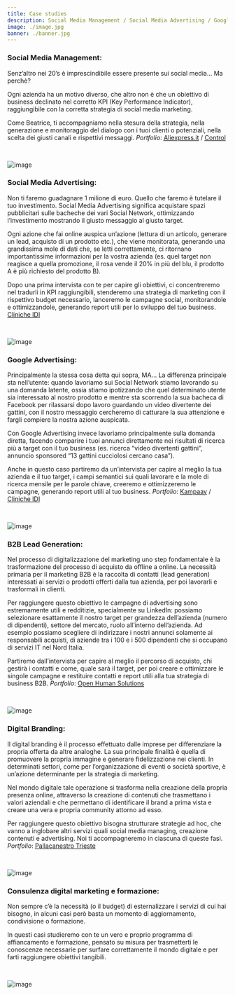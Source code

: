 ```yaml
---
title: Case studies
description: Social Media Management / Social Media Advertising / Google Advertising / B2B Lead Generation / Digital Branding / Consulenza / Formazione
image: ./image.jpg
banner: ./banner.jpg
---
```

<Row>
<Col>

### Social Media Management: 

Senz’altro nei 20’s è imprescindibile essere presente sui social media... Ma perchè? 

Ogni azienda ha un motivo diverso, che altro non è che un obiettivo di business declinato nel corretto KPI (Key Performance Indicator), raggiungibile con la corretta strategia di social media marketing.

Come Beatrice, ti accompagniamo nella stesura della strategia, nella generazione e monitoraggio del dialogo con i tuoi clienti o potenziali, nella scelta dei giusti canali e rispettivi messaggi. <em>Portfolio</em>: <abbr title="Sito di e-commerce"><a href="http://www.aliexpress.it/">Aliexpress.it</a></abbr> / <abbr title="Distributore profilattici e altri prodotti utili per il benessere sessuale"><a href="http://www.control.it/">Control</a></abbr>

<br/>

![image](./b1.jpg)

</Col>
<Col>

### Social Media Advertising:

Non ti faremo guadagnare 1 milione di euro. Quello che faremo è tutelare il tuo investimento. Social Media Advertising significa acquistare spazi pubblicitari sulle bacheche dei vari Social Network, ottimizzando l’investimento mostrando il giusto messaggio al giusto target. 

Ogni azione che fai online auspica un’azione (lettura di un articolo, generare un lead, acquisto di un prodotto etc.), che viene monitorata, generando una grandissima mole di dati che, se letti correttamente, ci ritornano importantissime informazioni per la vostra azienda (es. quel target non reagisce a quella promozione, il rosa vende il 20% in più del blu, il prodotto A è più richiesto del prodotto B).

Dopo una prima intervista con te per capire gli obiettivi, ci concentreremo nel tradurli in KPI raggiungibili, stenderemo una strategia di marketing con il rispettivo budget necessario, lanceremo le campagne social, monitorandole e ottimizzandole, generando report utili per lo sviluppo del tuo business. <abbr title="Cliniche odontoiatriche e di medicina estetica"><a href="http://www.clinicheidi.it/">Cliniche IDI</a></abbr>

<br/>

![image](./b1.jpg)

</Col>
</Row>


<Row>
<Col>

### Google Advertising:

Principalmente la stessa cosa detta qui sopra, MA… La differenza principale sta nell’utente: quando lavoriamo sui Social Network stiamo lavorando su una domanda latente, ossia stiamo ipotizzando che quel determinato utente sia interessato al nostro prodotto e mentre sta scorrendo la sua bacheca di Facebook per rilassarsi dopo lavoro guardando un video divertente dei gattini, con il nostro messaggio cercheremo di catturare la sua attenzione e fargli compiere la nostra azione auspicata. 

Con Google Advertising invece lavoriamo principalmente sulla domanda diretta, facendo comparire i tuoi annunci direttamente nei risultati di ricerca più a target con il tuo business (es. ricerca “video divertenti gattini”, annuncio sponsored “13 gattini cucciolosi cercano casa”). 

Anche in questo caso partiremo da un’intervista per capire al meglio la tua azienda e il tuo target, i campi semantici sui quali lavorare e la mole di ricerca mensile per le parole chiave, creeremo e ottimizzeremo le campagne, generando report utili al tuo business. <em>Portfolio</em>: <abbr title="Start-up innovativa nel mercato del catering"><a href="http://www.kampaay.com/">Kampaay</a></abbr> / <abbr title="Cliniche odontoiatriche e di medicina estetica"><a href="http://www.clinicheidi.it/">Cliniche IDI</a></abbr>

<br/>

![image](./b1.jpg)

</Col>
<Col>

### B2B Lead Generation:

Nel processo di digitalizzazione del marketing uno step fondamentale è la trasformazione del processo di acquisto da offline a online. La necessità primaria per il marketing  B2B è la raccolta di contatti (lead generation) interessati ai servizi o prodotti offerti dalla tua azienda, per poi lavorarli e trasformali in clienti. 

Per raggiungere questo obiettivo le campagne di advertising sono estremamente utili e redditizie, specialmente su LinkedIn: possiamo selezionare esattamente il nostro target per grandezza dell’azienda (numero di dipendenti), settore del mercato, ruolo all’interno dell’azienda. Ad esempio possiamo scegliere di indirizzare i nostri annunci solamente ai responsabili acquisti, di aziende tra i 100 e i 500 dipendenti che si occupano di servizi IT nel Nord Italia. 

Partiremo dall’intervista per capire al meglio il percorso di acquisto, chi gestirà i contatti e come, quale sarà il target, per poi creare e ottimizzare le singole campagne e restituire contatti e report utili alla tua strategia di business B2B. <em>Portfolio</em>: <abbr title="Azienda di consulenza HR"><a href="http://www.ohs.it/">Open Human Solutions</a></abbr>

<br/>

![image](./b1.jpg)

</Col>
</Row>


<Row>
<Col>

### Digital Branding:

Il digital branding è il processo effettuato dalle imprese per differenziare la propria offerta da altre analoghe. La sua principale finalità è quella di promuovere la propria immagine e generare fidelizzazione nei clienti. In determinati settori, come per l’organizzazione di eventi o società sportive, è un’azione determinante per la strategia di marketing.

Nel mondo digitale tale operazione si trasforma nella creazione della propria presenza online, attraverso la creazione di contenuti che trasmettano i valori aziendali e che permettano di identificare il brand a prima vista e creare una vera e propria community attorno ad esso.

Per raggiungere questo obiettivo bisogna strutturare strategie ad hoc, che vanno a inglobare altri servizi quali social media managing, creazione contenuti e advertising. Noi ti accompagneremo in ciascuna di queste fasi. <em>Portfolio</em>: <abbr title="Società di pallacanestro"><a href="http://www.pallacanestrotrieste.it/">Pallacanestro Trieste</a></abbr>

<br/>

![image](./b1.jpg)

</Col>
<Col>

### Consulenza digital marketing e formazione:

Non sempre c’è la necessità (o il budget) di esternalizzare i servizi di cui hai bisogno, in alcuni casi però basta un momento di aggiornamento, condivisione o formazione. 

In questi casi studieremo con te un vero e proprio programma di affiancamento e formazione, pensato su misura per trasmetterti le conoscenze necessarie per surfare correttamente il mondo digitale e per farti raggiungere obiettivi tangibili.

<br/>

![image](./b1.jpg)

</Col>
</Row>
